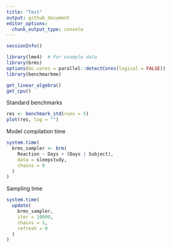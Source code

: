 ```yaml
---
title: "Test"
output: github_document
editor_options: 
  chunk_output_type: console
---
```


```r
sessionInfo()
```


```r
library(lme4)  # For example data
library(brms)
options(mc.cores = parallel::detectCores(logical = FALSE))
library(benchmarkme)
```

```r
get_linear_algebra()
get_cpu()
```

Standard benchmarks

```r
res <- benchmark_std(runs = 5)
plot(res, log = "")
```

Model compilation time

```r
system.time(
  brms_sampler <- brm(
    Reaction ~ Days + (Days | Subject), 
    data = sleepstudy, 
    chains = 0
  )
)
```

Sampling time

```r
system.time(
  update(
    brms_sampler, 
    iter = 10000, 
    chains = 1, 
    refresh = 0
  )
)
```
